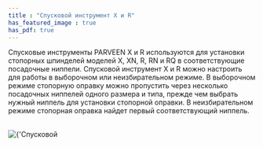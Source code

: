 ```yaml
---
title : "Спусковой инструмент X и R"
has_featured_image : true
has_pdf: true
---
```


Спусковые инструменты PARVEEN X и R используются для установки стопорных шпинделей моделей X, XN, R, RN и RQ в соответствующие посадочные ниппели. Спусковой инструмент X и R можно настроить для работы в выборочном или неизбирательном режиме. В выборочном режиме стопорную оправку можно пропустить через несколько посадочных ниппелей одного размера и типа, прежде чем выбрать нужный ниппель для установки стопорной оправки. В неизбирательном режиме стопорная оправка найдет первый соответствующий ниппель.

<br />
<Image src={image} alt={'Спусковой инструмент X и R'} />